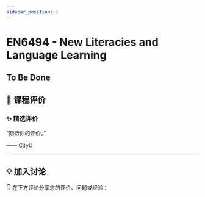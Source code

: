 ```yaml
---
sidebar_position: 1
---
```



# EN6494 - New Literacies and Language Learning

## To Be Done

## **💬 课程评价**

### ✨ **精选评价**
<div className={commentStyles.commentBox}>
    <p className={commentStyles.commentText}>
        “期待你的评价。”
    </p>
    <p className={commentStyles.commentAuthor}>—— CityU</p>
</div>

---

## **💡 加入讨论**

👇 在下方评论分享您的评价、问题或经验：
<Utterances />
